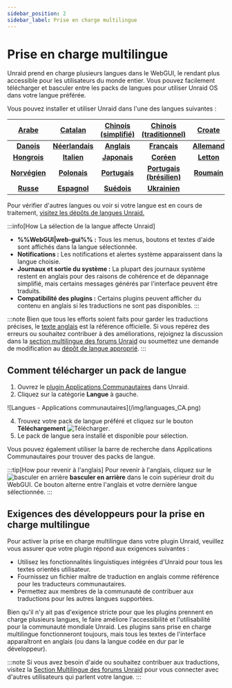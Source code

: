 ```yaml
---
sidebar_position: 2
sidebar_label: Prise en charge multilingue
---
```


# Prise en charge multilingue

Unraid prend en charge plusieurs langues dans le WebGUI, le rendant plus accessible pour les utilisateurs du monde entier. Vous pouvez facilement télécharger et basculer entre les packs de langues pour utiliser Unraid OS dans votre langue préférée.

Vous pouvez installer et utiliser Unraid dans l'une des langues suivantes :

|   **[Arabe](https://github.com/unraid/lang-ar_AR)**   |   **[Catalan](https://github.com/unraid/lang-ca_CA)**   | **[Chinois (simplifié)](https://github.com/unraid/lang-zh_CN)** | **[Chinois (traditionnel)](https://github.com/unraid/lang-zh_TW)** |  **[Croate](https://github.com/unraid/lang-hr_HR)**  |
| :---------------------------------------------------: | :-----------------------------------------------------: | :-------------------------------------------------------------: | :----------------------------------------------------------------: | :--------------------------------------------------: |
|   **[Danois](https://github.com/unraid/lang-da_DA)**  | **[Néerlandais](https://github.com/unraid/lang-nl_NL)** |       **[Anglais](https://github.com/unraid/lang-en_US)**       |        **[Français](https://github.com/unraid/lang-fr_FR)**        | **[Allemand](https://github.com/unraid/lang-de_DE)** |
|  **[Hongrois](https://github.com/unraid/lang-hu_HU)** |   **[Italien](https://github.com/unraid/lang-it_IT)**   |       **[Japonais](https://github.com/unraid/lang-ja_JA)**      |         **[Coréen](https://github.com/unraid/lang-ko_KO)**         |  **[Letton](https://github.com/unraid/lang-lv_LV)**  |
| **[Norvégien](https://github.com/unraid/lang-no_NO)** |   **[Polonais](https://github.com/unraid/lang-pl_PL)**  |      **[Portugais](https://github.com/unraid/lang-pt_PT)**      |  **[Portugais (brésilien)](https://github.com/unraid/lang-pt_BR)** |  **[Roumain](https://github.com/unraid/lang-ro_RO)** |
|   **[Russe](https://github.com/unraid/lang-ru_RU)**   |   **[Espagnol](https://github.com/unraid/lang-es_ES)**  |       **[Suédois](https://github.com/unraid/lang-sv_SE)**       |        **[Ukrainien](https://github.com/unraid/lang-uk_UA)**       |                                                      |

Pour vérifier d'autres langues ou voir si votre langue est en cours de traitement, [visitez les dépôts de langues Unraid.](https://github.com/unraid/language-templates)

:::info[How La sélection de la langue affecte Unraid]

- **%%WebGUI|web-gui%% :** Tous les menus, boutons et textes d'aide sont affichés dans la langue sélectionnée.
- **Notifications :** Les notifications et alertes système apparaissent dans la langue choisie.
- **Journaux et sortie du système :** La plupart des journaux système restent en anglais pour des raisons de cohérence et de dépannage simplifié, mais certains messages générés par l'interface peuvent être traduits.
- **Compatibilité des plugins :** Certains plugins peuvent afficher du contenu en anglais si les traductions ne sont pas disponibles.
  :::

:::note
Bien que tous les efforts soient faits pour garder les traductions précises, le [texte anglais](https://github.com/unraid/lang-en_US) est la référence officielle. Si vous repérez des erreurs ou souhaitez contribuer à des améliorations, rejoignez la discussion dans la [section multilingue des forums Unraid](https://forums.unraid.net/forum/75-multi-language-section/) ou soumettez une demande de modification au [dépôt de langue approprié](https://github.com/unraid/language-templates).
:::

## Comment télécharger un pack de langue

1. Ouvrez le [plugin Applications Communautaires](https://unraid.net/community/apps) dans Unraid.
2. Cliquez sur la catégorie **Langue** à gauche.

<div style={{ margin: 'auto', maxWidth: '600px', display: 'flex', flexDirection: 'column', alignItems: 'center' }}>
  ![Langues - Applications communautaires](/img/languages_CA.png)
</div>

4. Trouvez votre pack de langue préféré et cliquez sur le bouton **Téléchargement** ![Télécharger](/img/download_button_icon.png).
5. Le pack de langue sera installé et disponible pour sélection.

Vous pouvez également utiliser la barre de recherche dans Applications Communautaires pour trouver des packs de langue.

:::tip[How pour revenir à l'anglais]
Pour revenir à l'anglais, cliquez sur le ![basculer en arrière](/img/switch_toggle_icon.png) **basculer en arrière** dans le coin supérieur droit du WebGUI. Ce bouton alterne entre l'anglais et votre dernière langue sélectionnée.
:::

## Exigences des développeurs pour la prise en charge multilingue

Pour activer la prise en charge multilingue dans votre plugin Unraid, veuillez vous assurer que votre plugin répond aux exigences suivantes :

- Utilisez les fonctionnalités linguistiques intégrées d'Unraid pour tous les textes orientés utilisateur.
- Fournissez un fichier maître de traduction en anglais comme référence pour les traducteurs communautaires.
- Permettez aux membres de la communauté de contribuer aux traductions pour les autres langues supportées.

Bien qu'il n'y ait pas d'exigence stricte pour que les plugins prennent en charge plusieurs langues, le faire améliore l'accessibilité et l'utilisabilité pour la communauté mondiale Unraid. Les plugins sans prise en charge multilingue fonctionneront toujours, mais tous les textes de l'interface apparaîtront en anglais (ou dans la langue codée en dur par le développeur).

:::note
Si vous avez besoin d'aide ou souhaitez contribuer aux traductions, visitez la [Section Multilingue des forums Unraid](https://forums.unraid.net/forum/75-multi-language-section/) pour vous connecter avec d'autres utilisateurs qui parlent votre langue.
:::
